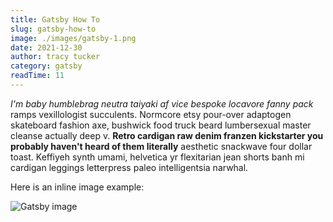 ```yaml
---
title: Gatsby How To
slug: gatsby-how-to
image: ./images/gatsby-1.png
date: 2021-12-30
author: tracy tucker
category: gatsby
readTime: 11
---
```


_I'm baby humblebrag neutra taiyaki af vice bespoke locavore fanny pack_ ramps vexillologist succulents. Normcore etsy pour-over adaptogen skateboard fashion axe, bushwick food truck beard lumbersexual master cleanse actually deep v. **Retro cardigan raw denim franzen kickstarter you probably haven't heard of them literally** aesthetic snackwave four dollar toast. Keffiyeh synth umami, helvetica yr flexitarian jean shorts banh mi cardigan leggings letterpress paleo intelligentsia narwhal.

Here is an inline image example:

![Gatsby image](./images/gatsby-1.png)
